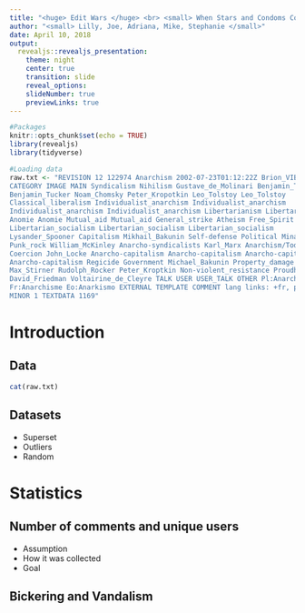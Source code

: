 ```yaml
---
title: "<huge> Edit Wars </huge> <br> <small> When Stars and Condoms Collide </small>"
author: "<small> Lilly, Joe, Adriana, Mike, Stephanie </small>"
date: April 10, 2018
output:
  revealjs::revealjs_presentation:
    theme: night
    center: true
    transition: slide
    reveal_options:
    slideNumber: true
    previewLinks: true
---
```


```r
#Packages
knitr::opts_chunk$set(echo = TRUE)
library(revealjs)
library(tidyverse)

#Loading data
raw.txt <- "REVISION 12 122974 Anarchism 2002-07-23T01:12:22Z Brion_VIBBER 51
CATEGORY IMAGE MAIN Syndicalism Nihilism Gustave_de_Molinari Benjamin_Tucker
Benjamin_Tucker Noam_Chomsky Peter_Kropotkin Leo_Tolstoy Leo_Tolstoy
Classical_liberalism Individualist_anarchism Individualist_anarchism
Individualist_anarchism Individualist_anarchism Libertarianism Libertarianism
Anomie Anomie Mutual_aid Mutual_aid General_strike Atheism Free_Spirit
Libertarian_socialism Libertarian_socialism Libertarian_socialism
Lysander_Spooner Capitalism Mikhail_Bakunin Self-defense Political Minarchism
Punk_rock William_McKinley Anarcho-syndicalists Karl_Marx Anarchism/Todo
Coercion John_Locke Anarcho-capitalism Anarcho-capitalism Anarcho-capitalism
Anarcho-capitalism Regicide Government Michael_Bakunin Property_damage
Max_Stirner Rudolph_Rocker Peter_Kroptkin Non-violent_resistance Proudhon
David_Friedman Voltairine_de_Cleyre TALK USER USER_TALK OTHER Pl:Anarchizm
Fr:Anarchisme Eo:Anarkismo EXTERNAL TEMPLATE COMMENT lang links: +fr, pl
MINOR 1 TEXTDATA 1169"
```

<!-- -------------------------------- -->

# Introduction

## Data

```r
cat(raw.txt)
```

## Datasets

- Superset
- Outliers
- Random

<!-- -------------------------------- -->

# Statistics

## Number of comments and unique users

- Assumption
- How it was collected
- Goal

## Bickering and Vandalism 




<!-- -------------------------------- -->





